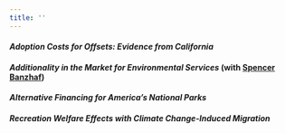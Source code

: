 ```yaml
---
title: ''
---
```


#### *Adoption Costs for Offsets: Evidence from California*

#### *Additionality in the Market for Environmental Services* (with [Spencer Banzhaf](https://spencerbanzhaf.wordpress.ncsu.edu/))

#### *Alternative Financing for America's National Parks*

#### *Recreation Welfare Effects with Climate Change-Induced Migration*